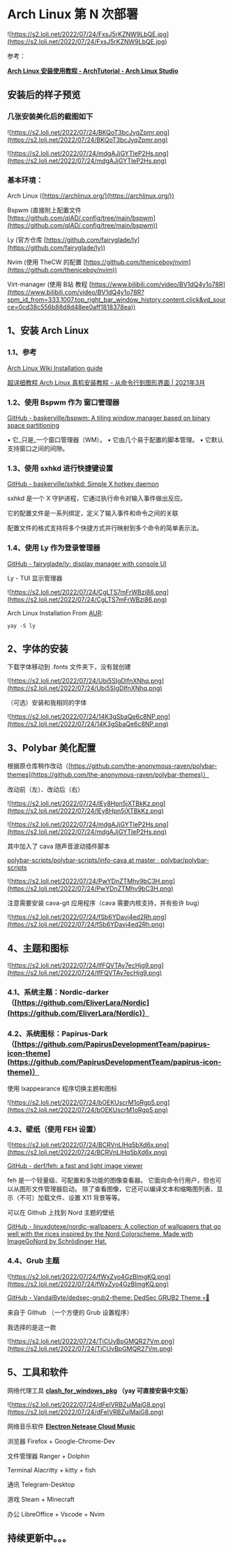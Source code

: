 # Arch Linux 第 N 次部署

![https://s2.loli.net/2022/07/24/FxsJ5rKZNW9LbQE.jpg](https://s2.loli.net/2022/07/24/FxsJ5rKZNW9LbQE.jpg)

参考：

**[Arch Linux 安装使用教程 - ArchTutorial - Arch Linux Studio](https://archlinuxstudio.github.io/ArchLinuxTutorial/)**

## 安装后的样子预览

### 几张安装美化后的截图如下

![https://s2.loli.net/2022/07/24/BKQoT3bcJyqZpmr.png](https://s2.loli.net/2022/07/24/BKQoT3bcJyqZpmr.png)

![https://s2.loli.net/2022/07/24/mdgAJjGYTleP2Hs.png](https://s2.loli.net/2022/07/24/mdgAJjGYTleP2Hs.png)

### 基本环境：

Arch Linux ([https://archlinux.org/](https://archlinux.org/))

Bspwm (直接附上配置文件 [https://github.com/qlAD/.config/tree/main/bspwm](https://github.com/qlAD/.config/tree/main/bspwm))

Ly (官方仓库 [https://github.com/fairyglade/ly](https://github.com/fairyglade/ly))

Nvim (使用 TheCW 的配置 [https://github.com/theniceboy/nvim](https://github.com/theniceboy/nvim))

Virt-manager (使用 B站 教程 [https://www.bilibili.com/video/BV1dQ4y1o78R](https://www.bilibili.com/video/BV1dQ4y1o78R?spm_id_from=333.1007.top_right_bar_window_history.content.click&vd_source=0cd38c556b88d8d48ee0aff1818378ea))

## 1、安装 Arch Linux

### 1.1、参考

[Arch Linux Wiki Installation guide](https://wiki.archlinux.org/title/Installation_guide)

[超详细教程 Arch Linux 真机安装教程 - 从命令行到图形界面 | 2021年3月](https://www.bilibili.com/video/BV1Av411a7xe)

### 1.2、使用 Bspwm 作为 窗口管理器

[GitHub - baskerville/bspwm: A tiling window manager based on binary space partitioning](https://github.com/baskerville/bspwm)

• 它_只是_一个窗口管理器（WM）。
• 它由几个易于配置的脚本管理。
• 它默认支持窗口之间的间隙。

### 1.3、使用 sxhkd 进行快捷键设置

[GitHub - baskerville/sxhkd: Simple X hotkey daemon](https://github.com/baskerville/sxhkd)

sxhkd 是一个 X 守护进程，它通过执行命令对输入事件做出反应。

它的配置文件是一系列绑定，定义了输入事件和命令之间的关联

配置文件的格式支持将多个快捷方式并行映射到多个命令的简单表示法。

### 1.4、使用 Ly 作为登录管理器

[GitHub - fairyglade/ly: display manager with console UI](https://github.com/fairyglade/ly)

Ly - TUI 显示管理器

![https://s2.loli.net/2022/07/24/CgLTS7mFrWBzi86.png](https://s2.loli.net/2022/07/24/CgLTS7mFrWBzi86.png)

Arch Linux Installation From [AUR](https://aur.archlinux.org/packages/ly):

`yay -S ly`

## 2、字体的安装

下载字体移动到 .fonts 文件夹下，没有就创建

![https://s2.loli.net/2022/07/24/Ubi5SIgDlfnXNhq.png](https://s2.loli.net/2022/07/24/Ubi5SIgDlfnXNhq.png)

（可选）安装和我相同的字体

![https://s2.loli.net/2022/07/24/14K3gSbaQe6c8NP.png](https://s2.loli.net/2022/07/24/14K3gSbaQe6c8NP.png)

## 3、Polybar 美化配置

根据原仓库稍作改动（[https://github.com/the-anonymous-raven/polybar-themes](https://github.com/the-anonymous-raven/polybar-themes)）

改动前（左）、改动后（右）

![https://s2.loli.net/2022/07/24/lEy8Hpn5jXTBkKz.png](https://s2.loli.net/2022/07/24/lEy8Hpn5jXTBkKz.png)

![https://s2.loli.net/2022/07/24/mdgAJjGYTleP2Hs.png](https://s2.loli.net/2022/07/24/mdgAJjGYTleP2Hs.png)

其中加入了 cava 随声音波动插件脚本

[polybar-scripts/polybar-scripts/info-cava at master · polybar/polybar-scripts](https://github.com/polybar/polybar-scripts/tree/master/polybar-scripts/info-cava)

![https://s2.loli.net/2022/07/24/PwYDnZTMhv9bC3H.png](https://s2.loli.net/2022/07/24/PwYDnZTMhv9bC3H.png)

注意需要安装 cava-git 应用程序（cava 需要内核支持，并有些许 bug）

![https://s2.loli.net/2022/07/24/fSb6YDavj4ed2Rh.png](https://s2.loli.net/2022/07/24/fSb6YDavj4ed2Rh.png)

## 4、主题和图标

![https://s2.loli.net/2022/07/24/lfFQVTAy7ecHjg9.png](https://s2.loli.net/2022/07/24/lfFQVTAy7ecHjg9.png)

### 4.1、系统主题：Nordic-darker（[https://github.com/EliverLara/Nordic](https://github.com/EliverLara/Nordic)）

### 4.2、系统图标：Papirus-Dark（[https://github.com/PapirusDevelopmentTeam/papirus-icon-theme](https://github.com/PapirusDevelopmentTeam/papirus-icon-theme)）

使用 lxappearance 程序切换主题和图标

![https://s2.loli.net/2022/07/24/bOEKUscrM1oRgp5.png](https://s2.loli.net/2022/07/24/bOEKUscrM1oRgp5.png)

### 4.3、壁纸（使用 FEH 设置）

![https://s2.loli.net/2022/07/24/BCRVnLIHq5bXd6x.png](https://s2.loli.net/2022/07/24/BCRVnLIHq5bXd6x.png)

[GitHub - derf/feh: a fast and light image viewer](https://github.com/derf/feh)

feh 是一个轻量级、可配置和多功能的图像查看器。 它面向命令行用户，但也可以从图形文件管理器启动。 除了查看图像，它还可以编译文本和缩略图列表、显示（不可）加载文件、设置 X11 背景等等。

可以在 Github 上找到 Nord 主题的壁纸

[GitHub - linuxdotexe/nordic-wallpapers: A collection of wallpapers that go well with the rices inspired by the Nord Colorscheme. Made with ImageGoNord by Schrödinger Hat.](https://github.com/linuxdotexe/nordic-wallpapers)

### 4.4、Grub 主题

![https://s2.loli.net/2022/07/24/fWxZyo4GzBlmgKQ.png](https://s2.loli.net/2022/07/24/fWxZyo4GzBlmgKQ.png)

[GitHub - VandalByte/dedsec-grub2-theme: DedSec GRUB2 Theme 💀🖤](https://github.com/VandalByte/dedsec-grub2-theme)

来自于 Github （一个方便的 Grub 设置程序）

我选择的是这一款

![https://s2.loli.net/2022/07/24/TiCUvBpGMQR27Vm.png](https://s2.loli.net/2022/07/24/TiCUvBpGMQR27Vm.png)

## 5、工具和软件

网络代理工具 **[clash_for_windows_pkg](https://github.com/Fndroid/clash_for_windows_pkg) （yay 可直接安装中文版）**

![https://s2.loli.net/2022/07/24/dFeIVRBZuiMajG8.png](https://s2.loli.net/2022/07/24/dFeIVRBZuiMajG8.png)

网络音乐软件 [**Electron Netease Cloud Music**](https://github.com/Rocket1184/electron-netease-cloud-music)

浏览器 Firefox + Google-Chrome-Dev

文件管理器 Ranger + Dolphin

Terminal Alacritty + kitty + fish

通讯 Telegram-Desktop

游戏 Steam + Minecraft

办公 LibreOffice + Vscode + Nvim

## 持续更新中。。。